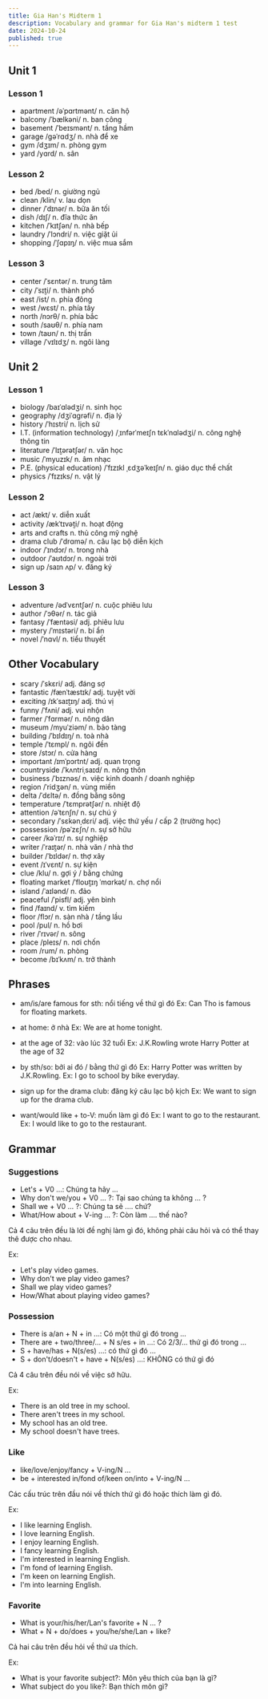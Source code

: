 ```yaml
---
title: Gia Han's Midterm 1
description: Vocabulary and grammar for Gia Han's midterm 1 test
date: 2024-10-24
published: true
---
```


## Unit 1

### Lesson 1

- apartment /əˈpɑrtmənt/ n. căn hộ
- balcony /ˈbælkəni/ n. ban công
- basement /ˈbeɪsmənt/ n. tầng hầm
- garage /ɡəˈrɑdʒ/ n. nhà để xe
- gym /dʒɪm/ n. phòng gym
- yard /yɑrd/ n. sân

### Lesson 2

- bed /bed/ n. giường ngủ
- clean /klin/ v. lau dọn
- dinner /ˈdɪnər/ n. bữa ăn tối
- dish /dɪʃ/ n. đĩa thức ăn
- kitchen /ˈkɪtʃən/ n. nhà bếp
- laundry /ˈlɔndri/ n. việc giặt ủi
- shopping /ˈʃɑpɪŋ/ n. việc mua sắm

### Lesson 3

- center /ˈsɛntər/ n. trung tâm
- city /ˈsɪt̮i/ n. thành phố
- east /ist/ n. phía đông
- west /wɛst/ n. phía tây
- north /nɔrθ/ n. phía bắc
- south /saʊθ/ n. phía nam
- town /taʊn/ n. thị trấn
- village /ˈvɪlɪdʒ/ n. ngôi làng

## Unit 2

### Lesson 1

- biology /baɪˈɑlədʒi/ n. sinh học
- geography /dʒiˈɑɡrəfi/ n. địa lý
- history /ˈhɪstri/ n. lịch sử
- I.T. (information technology) /ˌɪnfərˈmeɪʃn  tɛkˈnɑlədʒi/ n. công nghệ thông tin
- literature /ˈlɪt̮ərətʃər/ n. văn học
- music /ˈmyuzɪk/ n. âm nhạc
- P.E. (physical education) /ˈfɪzɪkl  ˌɛdʒəˈkeɪʃn/ n. giáo dục thể chất
- physics /ˈfɪzɪks/ n. vật lý

### Lesson 2
 
- act /ækt/ v. diễn xuất
- activity /ækˈtɪvət̮i/ n. hoạt động
- arts and crafts n. thủ công mỹ nghệ
- drama club /ˈdrɑmə/ n. câu lạc bộ diễn kịch
- indoor /ˈɪndɔr/ n. trong nhà
- outdoor /ˈaʊtdɔr/ n. ngoài trời
- sign up /saɪn  ʌp/ v. đăng ký

### Lesson 3

- adventure /ədˈvɛntʃər/ n. cuộc phiêu lưu
- author /ˈɔθər/ n. tác giả
- fantasy /ˈfæntəsi/ adj. phiêu lưu
- mystery /ˈmɪstəri/ n. bí ẩn
- novel /ˈnɑvl/ n. tiểu thuyết

## Other Vocabulary

- scary /ˈskɛri/ adj. đáng sợ
- fantastic /fænˈtæstɪk/ adj. tuyệt vời
- exciting /ɪkˈsaɪt̮ɪŋ/ adj. thú vị
- funny /ˈfʌni/ adj. vui nhộn
- farmer /ˈfɑrmər/ n. nông dân
- museum /myuˈziəm/ n. bảo tàng
- building /ˈbɪldɪŋ/ n. toà nhà
- temple /ˈtɛmpl/ n. ngôi đền
- store /stɔr/ n. cửa hàng
- important /ɪmˈpɔrtnt/ adj. quan trọng
- countryside /ˈkʌntriˌsaɪd/ n. nông thôn
- business /ˈbɪznəs/ n. việc kinh doanh / doanh nghiệp
- region /ˈridʒən/ n. vùng miền
- delta /ˈdɛltə/ n. đồng bằng sông
- temperature /ˈtɛmprətʃər/ n. nhiệt độ
- attention /əˈtɛnʃn/ n. sự chú ý
- secondary /ˈsɛkənˌdɛri/ adj. việc thứ yếu / cấp 2 (trường học)
- possession /pəˈzɛʃn/ n. sự sở hữu
- career /kəˈrɪr/ n. sự nghiệp
- writer /ˈraɪt̮ər/ n. nhà văn / nhà thơ
- builder /ˈbɪldər/ n. thợ xây
- event /ɪˈvɛnt/ n. sự kiện
- clue /klu/ n. gợi ý / bằng chứng
- floating market /ˈfloʊt̮ɪŋ  ˈmɑrkət/ n. chợ nổi
- island /ˈaɪlənd/ n. đảo
- peaceful /ˈpisfl/ adj. yên bình
- find /faɪnd/ v. tìm kiếm
- floor /flɔr/ n. sàn nhà / tầng lầu
- pool /pul/ n. hồ bơi
- river /ˈrɪvər/ n. sông
- place /pleɪs/ n. nơi chốn
- room /rum/ n. phòng
- become /bɪˈkʌm/ n. trở thành

## Phrases

- am/is/are famous for sth: nổi tiếng về thứ gì đó
Ex: Can Tho is famous for floating markets.

- at home: ở nhà
Ex: We are at home tonight.

- at the age of 32: vào lúc 32 tuổi
Ex: J.K.Rowling wrote Harry Potter at the age of 32

- by sth/so: bởi ai đó / bằng thứ gì đó
Ex: Harry Potter was written by J.K.Rowling.
Ex: I go to school by bike everyday.

- sign up for the drama club: đăng ký câu lạc bộ kịch
Ex: We want to sign up for the drama club.

- want/would like + to-V: muốn làm gì đó
Ex: I want to go to the restaurant.
Ex: I would like to go to the restaurant.

## Grammar

### Suggestions

- Let's + V0 ...: Chúng ta hãy ...
- Why don't we/you + V0 ... ?: Tại sao chúng ta không ... ?
- Shall we + V0 ... ?: Chúng ta sẽ .... chứ?
- What/How about + V-ing ... ?: Còn làm .... thế nào?

Cả 4 câu trên đều là lời đề nghị làm gì đó, không phải câu hỏi và có thể thay thê được cho nhau.

Ex:
- Let's play video games.
- Why don't we play video games?
- Shall we play video games?
- How/What about playing video games?

### Possession

- There is a/an + N + in ...: Có một thứ gì đó trong ...
- There are + two/three/... + N s/es + in ...: Có 2/3/... thứ gì đó trong ...
- S + have/has + N(s/es) ...: có thứ gì đó ...
- S + don't/doesn't + have + N(s/es) ...: KHÔNG có thứ gì đó

Cả 4 câu trên đều nói về việc sở hữu.

Ex:
- There is an old tree in my school.
- There aren't trees in my school.
- My school has an old tree.
- My school doesn't have trees.

### Like

- like/love/enjoy/fancy + V-ing/N ...
- be + interested in/fond of/keen on/into + V-ing/N ...

Các cấu trúc trên đầu nói về thích thứ gì đó hoặc thích làm gì đó.

Ex:
- I like learning English.
- I love learning English.
- I enjoy learning English.
- I fancy learning English.
- I'm interested in learning English.
- I'm fond of learning English.
- I'm keen on learning English.
- I'm into learning English.

### Favorite

- What is your/his/her/Lan's favorite + N ... ?
- What + N + do/does + you/he/she/Lan + like?

Cả hai câu trên đều hỏi về thứ ưa thích.

Ex:
- What is your favorite subject?: Môn yêu thích của bạn là gì?
- What subject do you like?: Bạn thích môn gì?
